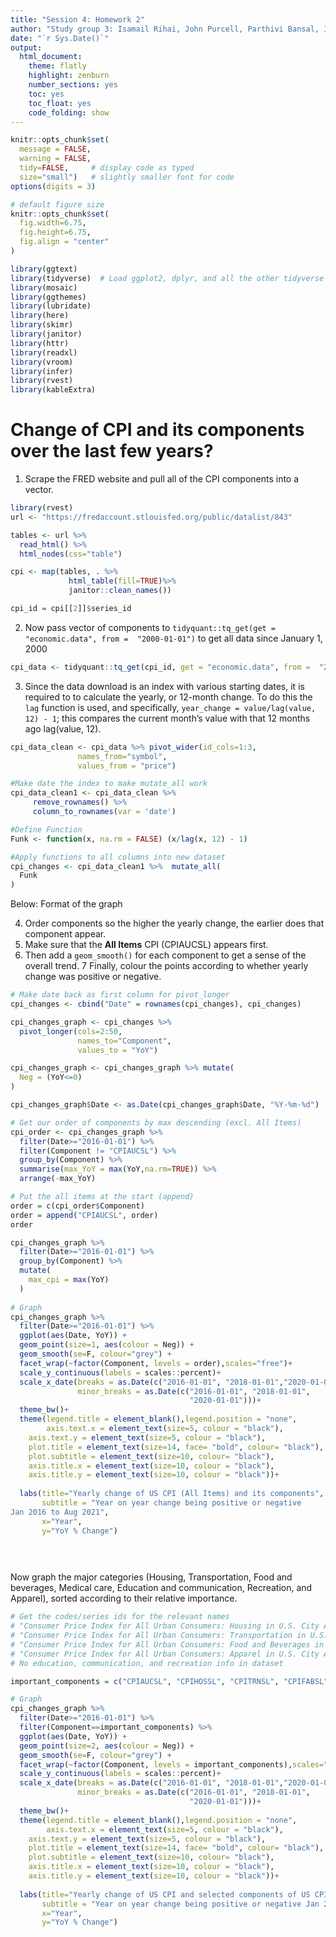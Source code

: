 ```yaml
---
title: "Session 4: Homework 2"
author: "Study group 3: Isamail Rihai, John Purcell, Parthivi Bansal, Ivo Margetich, Doris Liu, Xinyue Zhang, Jacopo Lorusso Caputi"
date: "`r Sys.Date()`"
output:
  html_document:
    theme: flatly
    highlight: zenburn
    number_sections: yes
    toc: yes
    toc_float: yes
    code_folding: show
---
```



```r
knitr::opts_chunk$set(
  message = FALSE, 
  warning = FALSE, 
  tidy=FALSE,     # display code as typed
  size="small")   # slightly smaller font for code
options(digits = 3)

# default figure size
knitr::opts_chunk$set(
  fig.width=6.75, 
  fig.height=6.75,
  fig.align = "center"
)
```


```r

library(ggtext)
library(tidyverse)  # Load ggplot2, dplyr, and all the other tidyverse packages
library(mosaic)
library(ggthemes)
library(lubridate)
library(here)
library(skimr)
library(janitor)
library(httr)
library(readxl)
library(vroom)
library(infer)
library(rvest)
library(kableExtra)
```



# Change of CPI and its components over the last few years?

1. Scrape the FRED website and pull all of the CPI components into a vector.
```r
library(rvest)
url <- "https://fredaccount.stlouisfed.org/public/datalist/843"

tables <- url %>% 
  read_html() %>% 
  html_nodes(css="table")

cpi <- map(tables, . %>% 
             html_table(fill=TRUE)%>% 
             janitor::clean_names()) 

cpi_id = cpi[[2]]$series_id

```

2. Now pass vector of components to `tidyquant::tq_get(get = "economic.data", from =  "2000-01-01")` to get all data since January 1, 2000
```r
cpi_data <- tidyquant::tq_get(cpi_id, get = "economic.data", from =  "2000-01-01")
```


3. Since the data download is an index with various starting dates, it is required to to calculate the yearly, or 12-month change. To do this the `lag` function is used, and specifically, `year_change = value/lag(value, 12) - 1`; this compares the current month's value with that 12 months ago lag(value, 12).
```r
cpi_data_clean <- cpi_data %>% pivot_wider(id_cols=1:3, 
               names_from="symbol", 
               values_from = "price")

#Make date the index to make mutate_all work
cpi_data_clean1 <- cpi_data_clean %>% 
     remove_rownames() %>%
     column_to_rownames(var = 'date')

#Define Function
Funk <- function(x, na.rm = FALSE) (x/lag(x, 12) - 1)

#Apply functions to all columns into new dataset
cpi_changes <- cpi_data_clean1 %>%  mutate_all(
  Funk
)

```

Below: Format of the graph

4. Order components so the higher the yearly change, the earlier does that component appear.
5. Make sure that the **All Items** CPI (CPIAUCSL) appears first.
6. Then add a `geom_smooth()` for each component to get a sense of the overall trend.
7  Finally, colour the points according to whether yearly change was positive or negative. 

```r
# Make date back as first column for pivot_longer
cpi_changes <- cbind("Date" = rownames(cpi_changes), cpi_changes)

cpi_changes_graph <- cpi_changes %>% 
  pivot_longer(cols=2:50, 
               names_to="Component", 
               values_to = "YoY")

cpi_changes_graph <- cpi_changes_graph %>% mutate(
  Neg = (YoY<=0)
)

cpi_changes_graph$Date <- as.Date(cpi_changes_graph$Date, "%Y-%m-%d")

# Get our order of components by max descending (excl. All Items)
cpi_order <- cpi_changes_graph %>%
  filter(Date>="2016-01-01") %>%
  filter(Component != "CPIAUCSL") %>% 
  group_by(Component) %>% 
  summarise(max_YoY = max(YoY,na.rm=TRUE)) %>% 
  arrange(-max_YoY)

# Put the all items at the start (append)
order = c(cpi_order$Component)
order = append("CPIAUCSL", order)
order

cpi_changes_graph %>%
  filter(Date>="2016-01-01") %>% 
  group_by(Component) %>% 
  mutate(
    max_cpi = max(YoY)
  )
  
# Graph
cpi_changes_graph %>%
  filter(Date>="2016-01-01") %>% 
  ggplot(aes(Date, YoY)) + 
  geom_point(size=1, aes(colour = Neg)) +
  geom_smooth(se=F, colour="grey") +
  facet_wrap(~factor(Component, levels = order),scales="free")+
  scale_y_continuous(labels = scales::percent)+
  scale_x_date(breaks = as.Date(c("2016-01-01", "2018-01-01","2020-01-01")), labels=c("2016", "2018", "2020"),
               minor_breaks = as.Date(c("2016-01-01", "2018-01-01",
                                        "2020-01-01")))+
  theme_bw()+
  theme(legend.title = element_blank(),legend.position = "none",
        axis.text.x = element_text(size=5, colour = "black"), 
    axis.text.y = element_text(size=5, colour = "black"),
    plot.title = element_text(size=14, face= "bold", colour= "black"),
    plot.subtitle = element_text(size=10, colour= "black"),
    axis.title.x = element_text(size=10, colour = "black"),    
    axis.title.y = element_text(size=10, colour = "black"))+
  
  labs(title="Yearly change of US CPI (All Items) and its components", 
       subtitle = "Year on year change being positive or negative
Jan 2016 to Aug 2021", 
       x="Year", 
       y="YoY % Change")

                     
                     
```

Now graph the major categories (Housing, Transportation, Food and beverages, Medical care, Education and communication, Recreation, and Apparel), sorted according to their relative importance.
```r
# Get the codes/series ids for the relevant names
# "Consumer Price Index for All Urban Consumers: Housing in U.S. City Average"             # 42.385, CPIHOSSL
# "Consumer Price Index for All Urban Consumers: Transportation in U.S. City Average"      # 15.160, CPITRNSL
# "Consumer Price Index for All Urban Consumers: Food and Beverages in U.S. City Average"  # 15.157, CPIFABSL
# "Consumer Price Index for All Urban Consumers: Apparel in U.S. City Average"             # 2.663,  CPIAPPSL
# No education, communication, and recreation info in dataset

important_components = c("CPIAUCSL", "CPIHOSSL", "CPITRNSL", "CPIFABSL", "CPIAPPSL") # Included overall figure also

# Graph
cpi_changes_graph %>%
  filter(Date>="2016-01-01") %>% 
  filter(Component==important_components) %>% 
  ggplot(aes(Date, YoY)) + 
  geom_point(size=2, aes(colour = Neg)) +
  geom_smooth(se=F, colour="grey") +
  facet_wrap(~factor(Component, levels = important_components),scales="free", ncol=1)+
  scale_y_continuous(labels = scales::percent)+
  scale_x_date(breaks = as.Date(c("2016-01-01", "2018-01-01","2020-01-01")), labels=c("2016", "2018", "2020"),
               minor_breaks = as.Date(c("2016-01-01", "2018-01-01",
                                        "2020-01-01")))+
  theme_bw()+
  theme(legend.title = element_blank(),legend.position = "none",
        axis.text.x = element_text(size=5, colour = "black"), 
    axis.text.y = element_text(size=5, colour = "black"),
    plot.title = element_text(size=14, face= "bold", colour= "black"),
    plot.subtitle = element_text(size=10, colour= "black"),
    axis.title.x = element_text(size=10, colour = "black"),    
    axis.title.y = element_text(size=10, colour = "black"))+
  
  labs(title="Yearly change of US CPI and selected components of US CPI", 
       subtitle = "Year on year change being positive or negative Jan 2016 to Aug 2021. Ranked in order of relative importantce", 
       x="Year", 
       y="YoY % Change")

```



